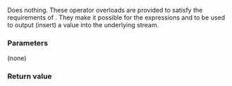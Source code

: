 {{cpp/experimental/ostream_joiner/title|operator++}}
{{cpp/experimental/lib extensions 2/ostream_joiner/navbar}}

{{dcl begin}}
{{dcl | since=libfund_ts_2| 1=
ostream_joiner&amp; operator++() noexcept;
}}
{{dcl | since=libfund_ts_2| 1=
ostream_joiner&amp; operator++( int ) noexcept;
}}
{{dcl end}}

Does nothing. These operator overloads are provided to satisfy the requirements of {{named req|OutputIterator}}. They make it possible for the expressions {{c|1=*iter++=value}} and {{c|1=*++iter=value}} to be used to output (insert) a value into the underlying stream.

===Parameters===
(none)

===Return value===
{{c|*this}}

{{langlinks|zh}}